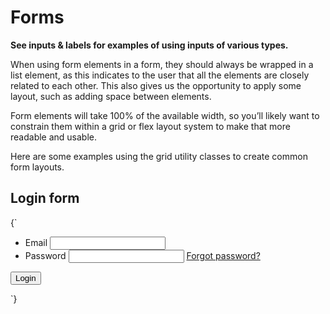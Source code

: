 
<Meta title="UI/Forms" />

# Forms

**See inputs & labels for examples of using inputs of various types.**

When using form elements in a form, they should always be wrapped in a list element, as this indicates to the user that all the elements are closely related to each other. This also gives us the opportunity to apply some layout, such as adding space between elements.

Form elements will take 100% of the available width, so you’ll likely want to constrain them within a grid or flex layout system to make that more readable and usable.

Here are some examples using the grid utility classes to create common form layouts.

## Login form

<Canvas>
  <Story name="Login form">
    {`
      <div class="u-grid u-grid--3-col@m">
        <form method="POST" action="">
          <ul class="u-list-reset">
            <li class="u-margin-m--bottom">
              <label for="email">Email</label>
              <input id="email" type="email" autocomplete="email" />
            </li>
            <li class="u-margin-m--bottom">
              <label for="password">Password</label>
              <input id="password" type="password" autocomplete="password" />
              <a href="/">Forgot password?</a>
            </li>
          </ul>
          <button type="submit" class="a-button">Login</button>
        </form>
      </div>
    `}
  </Story>
</Canvas>
